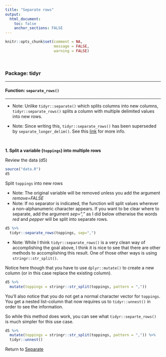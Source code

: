 ```yaml
---
title: "Separate rows"
output: 
  html_document:
    toc: false
    anchor_sections: FALSE
---
```


```r
knitr::opts_chunk$set(comment = NA,
                      message = FALSE,
                      warning = FALSE)
```

<br>

### Package: tidyr

---

#### Function: `separate_rows()`

---

* Note: Unlike `tidyr::separate()` which splits columns into new columns, `tidyr::separate_rows()` splits a column with multiple delimited values into new rows.

* Note: Since writing this, `tidyr::separate_rows()` has been superseded by `separate_longer_delim()`. See this [link](https://tidyr.tidyverse.org/reference/separate_rows.html) for more info.

<br>

**1\. Split a variable (`toppings`) into multiple rows**

Review the data (d5)

```r

source("data.R")
d5

```

Split `toppings` into new rows

* Note: The original variable will be removed unless you add the argument *remove=FALSE*
* Note: If no separator is indicated, the function will split values wherever a non-alphanumeric character appears. If you want to be clear where to separate, add the argument *sep=","* as I did below otherwise the words *red* and *pepper* will be split into separate rows.

```r

d5 %>% 
  tidyr::separate_rows(toppings, sep=",")

```

* Note: While I think `tidyr::separate_rows()` is a very clean way of accomplishing the goal above, I think it is nice to see that there are other methods to accomplishing this result. One of those other ways is using `stringr::str_split()`. 

Notice here though that you have to use `dplyr::mutate()` to create a new column (or in this case replace the existing column). 

```r

d5 %>%
  mutate(toppings = stringr::str_split(toppings, pattern = ",")) 

```

You'll also notice that you do not get a normal character vector for `toppings`. You get a nested list-column that now requires us to `tidyr::unnest()` in order to see the information.

So while this method does work, you can see what `tidyr::separte_rows()` is much simpler for this use case.

```r

d5 %>%
  mutate(toppings = stringr::str_split(toppings, pattern = ",")) %>%
  tidyr::unnest()

```


Return to [Separate](https://github.com/Cghlewis/data-wrangling-functions/wiki/Separate)